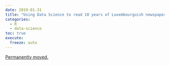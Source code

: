 ```yaml
---
date: 2019-01-31
title: "Using Data Science to read 10 years of Luxembourguish newspapers from the 19th century"
categories:
  - R
  - data-science
toc: true
execute:
  freeze: auto
---
```


[Permanently moved.](../../posts/2019-01-31-newspapers_shiny_app.qmd)
